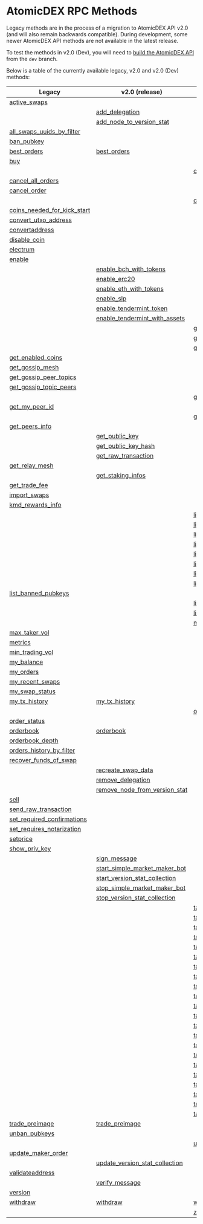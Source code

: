 
# AtomicDEX RPC Methods

Legacy methods are in the process of a migration to AtomicDEX API v2.0 (and will also remain backwards compatible).
During development, some newer AtomicDEX API methods are not available in the latest release.

To test the methods in v2.0 (Dev), you will need to [build the AtomicDEX API](../atomicdex/setup/) from the `dev` branch.

Below is a table of the currently available legacy, v2.0 and v2.0 (Dev) methods:

| Legacy                                                                                                       | v2.0 (release)                                                                                               | v2.0 (dev)                                                                                                   |
| ------------------------------------------------------------------------------------------------------------ | ------------------------------------------------------------------------------------------------------------ | ------------------------------------------------------------------------------------------------------------ |
|                      [active\_swaps](/atomicdex/api/legacy/active_swaps/#active_swaps)                       |                                                                                                              |                                                                                                              |
|                                                                                                              |                     [add\_delegation](/atomicdex/api/v20/add_delegation/#add_delegation)                     |                                                                                                              |
|                                                                                                              |    [add\_node\_to\_version\_stat](/atomicdex/api/v20/add_node_to_version_stat/#add_node_to_version_stat)     |                                                                                                              |
| [all\_swaps\_uuids\_by\_filter](/atomicdex/api/legacy/all_swaps_uuids_by_filter/#all_swaps_uuids_by_filter)  |                                                                                                              |                                                                                                              |
|                         [ban\_pubkey](/atomicdex/api/legacy/ban_pubkey/#ban_pubkey)                          |                                                                                                              |                                                                                                              |
|                        [best\_orders](/atomicdex/api/legacy/best_orders/#best_orders)                        |                         [best\_orders](/atomicdex/api/v20/best_orders/#best_orders)                          |                                                                                                              |
|                                    [buy](/atomicdex/api/legacy/buy/#buy)                                     |                                                                                                              |                                                                                                              |
|                                                                                                              |                                                                                                              |         [can\_get\_new\_address](/atomicdex/api/v20-dev/hd_address_management/#can_get_new_address)          |
|              [cancel\_all\_orders](/atomicdex/api/legacy/cancel_all_orders/#cancel_all_orders)               |                                                                                                              |                                                                                                              |
|                      [cancel\_order](/atomicdex/api/legacy/cancel_order/#cancel_order)                       |                                                                                                              |                                                                                                              |
|                                                                                                              |                                                                                                              |                  [close\_channel](/atomicdex/api/v20-dev/lightning/channels/#close_channel)                  |
| [coins\_needed\_for\_kick\_start](/atomicdex/api/legacy/coins_needed_for_kick_start/#coins_needed_for_kick_start) |                                                                                                              |                                                                                                              |
|          [convert\_utxo\_address](/atomicdex/api/legacy/convert_utxo_address/#convert_utxo_address)          |                                                                                                              |                                                                                                              |
|                    [convertaddress](/atomicdex/api/legacy/convertaddress/#convertaddress)                    |                                                                                                              |                                                                                                              |
|                      [disable\_coin](/atomicdex/api/legacy/disable_coin/#disable_coin)                       |                                                                                                              |                                                                                                              |
|                         [electrum](/atomicdex/api/legacy/coin_activation/#electrum)                          |                                                                                                              |                                                                                                              |
|                           [enable](/atomicdex/api/legacy/coin_activation/#enable)                            |                                                                                                              |                                                                                                              |
|                                                                                                              |        [enable\_bch\_with\_tokens](/atomicdex/api/v20/enable_bch_with_tokens/#enable_bch_with_tokens)        |                                                                                                              |
|                                                                                                              |                        [enable\_erc20](/atomicdex/api/v20/enable_erc20/#enable_erc20)                        |                                                                                                              |
|                                                                                                              |        [enable\_eth\_with\_tokens](/atomicdex/api/v20/enable_eth_with_tokens/#enable_eth_with_tokens)        |                                                                                                              |
|                                                                                                              |                           [enable\_slp](/atomicdex/api/v20/enable_slp/#enable_slp)                           |                                                                                                              |
|                                                                                                              |       [enable\_tendermint\_token](/atomicdex/api/v20/enable_tendermint_token/#enable_tendermint_token)       |                                                                                                              |
|                                                                                                              | [enable\_tendermint\_with\_assets](/atomicdex/api/v20/enable_tendermint_with_assets/#enable_tendermint_with_assets) |                                                                                                              |
|                                                                                                              |                                                                                                              |           [get\_channel\_details](/atomicdex/api/v20-dev/lightning/channels/#get_channel_details)            |
|                                                                                                              |                                                                                                              |        [get\_claimable\_balances](/atomicdex/api/v20-dev/lightning/channels/#get_claimable_balances)         |
|                                                                                                              |                                                                                                              |                 [get\_current\_mtp](/atomicdex/api/v20-dev/get_current_mtp/#get_current_mtp)                 |
|              [get\_enabled\_coins](/atomicdex/api/legacy/get_enabled_coins/#get_enabled_coins)               |                                                                                                              |                                                                                                              |
|                 [get\_gossip\_mesh](/atomicdex/api/legacy/get_gossip_mesh/#get_gossip_mesh)                  |                                                                                                              |                                                                                                              |
|      [get\_gossip\_peer\_topics](/atomicdex/api/legacy/get_gossip_peer_topics/#get_gossip_peer_topics)       |                                                                                                              |                                                                                                              |
|      [get\_gossip\_topic\_peers](/atomicdex/api/legacy/get_gossip_topic_peers/#get_gossip_topic_peers)       |                                                                                                              |                                                                                                              |
|                                                                                                              |                                                                                                              |              [get\_locked\_amount](/atomicdex/api/v20-dev/get_locked_amount/#get_locked_amount)              |
|                  [get\_my\_peer\_id](/atomicdex/api/legacy/get_my_peer_id/#get_my_peer_id)                   |                                                                                                              |                                                                                                              |
|                                                                                                              |                                                                                                              |              [get\_new\_address](/atomicdex/api/v20-dev/hd_address_management/#get_new_address)              |
|                   [get\_peers\_info](/atomicdex/api/legacy/get_peers_info/#get_peers_info)                   |                                                                                                              |                                                                                                              |
|                                                                                                              |                    [get\_public\_key](/atomicdex/api/v20/get_public_key/#get_public_key)                     |                                                                                                              |
|                                                                                                              |            [get\_public\_key\_hash](/atomicdex/api/v20/get_public_key_hash/#get_public_key_hash)             |                                                                                                              |
|                                                                                                              |             [get\_raw\_transaction](/atomicdex/api/v20/get_raw_transaction/#get_raw_transaction)             |                                                                                                              |
|                   [get\_relay\_mesh](/atomicdex/api/legacy/get_relay_mesh/#get_relay_mesh)                   |                                                                                                              |                                                                                                              |
|                                                                                                              |                [get\_staking\_infos](/atomicdex/api/v20/get_staking_infos/#get_staking_infos)                |                                                                                                              |
|                    [get\_trade\_fee](/atomicdex/api/legacy/get_trade_fee/#get_trade_fee)                     |                                                                                                              |                                                                                                              |
|                      [import\_swaps](/atomicdex/api/legacy/import_swaps/#import_swaps)                       |                                                                                                              |                                                                                                              |
|                [kmd\_rewards\_info](/atomicdex/api/legacy/kmd_rewards_info/#kmd_rewards_info)                |                                                                                                              |                                                                                                              |
|                                                                                                              |                                                                                                              | [lightning::nodes::add\_trusted\_node](/atomicdex/api/v20-dev/lightning/nodes/#lightning_nodes_add_trusted_node) |
|                                                                                                              |                                                                                                              | [lightning::nodes::connect\_to\_node](/atomicdex/api/v20-dev/lightning/nodes/#lightning_nodes_connect_to_node) |
|                                                                                                              |                                                                                                              | [lightning::nodes::list\_trusted\_nodes](/atomicdex/api/v20-dev/lightning/nodes/#lightning_nodes_list_trusted_nodes) |
|                                                                                                              |                                                                                                              | [lightning::nodes::remove\_trusted\_node](/atomicdex/api/v20-dev/lightning/nodes/#lightning_nodes_remove_trusted_node) |
|                                                                                                              |                                                                                                              | [lightning::payments::generate\_invoice](/atomicdex/api/v20-dev/lightning/payments/#lightning_payments_generate_invoice) |
|                                                                                                              |                                                                                                              | [lightning::payments::get\_payment\_details](/atomicdex/api/v20-dev/lightning/payments/#lightning_payments_get_payment_details) |
|                                                                                                              |                                                                                                              | [lightning::payments::list\_payments\_by\_filter](/atomicdex/api/v20-dev/lightning/payments/#lightning_payments_list_payments_by_filter) |
|                                                                                                              |                                                                                                              | [lightning::payments::send\_payment](/atomicdex/api/v20-dev/lightning/payments/#lightning_payments_send_payment) |
|           [list\_banned\_pubkeys](/atomicdex/api/legacy/list_banned_pubkeys/#list_banned_pubkeys)            |                                                                                                              |                                                                                                              |
|                                                                                                              |                                                                                                              | [list\_closed\_channels\_by\_filter](/atomicdex/api/v20-dev/lightning/channels/#list_closed_channels_by_filter) |
|                                                                                                              |                                                                                                              | [list\_open\_channels\_by\_filter](/atomicdex/api/v20-dev/lightning/channels/#list_open_channels_by_filter)  |
|                                                                                                              |                                                                                                              |                    [max\_maker\_vol](/atomicdex/api/v20-dev/max_maker_vol/#max_maker_vol)                    |
|                    [max\_taker\_vol](/atomicdex/api/legacy/max_taker_vol/#max_taker_vol)                     |                                                                                                              |                                                                                                              |
|                              [metrics](/atomicdex/api/legacy/metrics/#metrics)                               |                                                                                                              |                                                                                                              |
|                 [min\_trading\_vol](/atomicdex/api/legacy/min_trading_vol/#min_trading_vol)                  |                                                                                                              |                                                                                                              |
|                         [my\_balance](/atomicdex/api/legacy/my_balance/#my_balance)                          |                                                                                                              |                                                                                                              |
|                           [my\_orders](/atomicdex/api/legacy/my_orders/#my_orders)                           |                                                                                                              |                                                                                                              |
|                 [my\_recent\_swaps](/atomicdex/api/legacy/my_recent_swaps/#my_recent_swaps)                  |                                                                                                              |                                                                                                              |
|                   [my\_swap\_status](/atomicdex/api/legacy/my_swap_status/#my_swap_status)                   |                                                                                                              |                                                                                                              |
|                    [my\_tx\_history](/atomicdex/api/legacy/my_tx_history/#my_tx_history)                     |                      [my\_tx\_history](/atomicdex/api/v20/my_tx_history/#my_tx_history)                      |                                                                                                              |
|                                                                                                              |                                                                                                              |                   [open\_channel](/atomicdex/api/v20-dev/lightning/channels/#open_channel)                   |
|                      [order\_status](/atomicdex/api/legacy/order_status/#order_status)                       |                                                                                                              |                                                                                                              |
|                           [orderbook](/atomicdex/api/legacy/orderbook/#orderbook)                            |                             [orderbook](/atomicdex/api/v20/orderbook/#orderbook)                             |                                                                                                              |
|                  [orderbook\_depth](/atomicdex/api/legacy/orderbook_depth/#orderbook_depth)                  |                                                                                                              |                                                                                                              |
|   [orders\_history\_by\_filter](/atomicdex/api/legacy/orders_history_by_filter/#orders_history_by_filter)    |                                                                                                              |                                                                                                              |
|        [recover\_funds\_of\_swap](/atomicdex/api/legacy/recover_funds_of_swap/#recover_funds_of_swap)        |                                                                                                              |                                                                                                              |
|                                                                                                              |              [recreate\_swap\_data](/atomicdex/api/v20/recreate_swap_data/#recreate_swap_data)               |                                                                                                              |
|                                                                                                              |                [remove\_delegation](/atomicdex/api/v20/remove_delegation/#remove_delegation)                 |                                                                                                              |
|                                                                                                              | [remove\_node\_from\_version\_stat](/atomicdex/api/v20/remove_node_from_version_stat/#remove_node_from_version_stat) |                                                                                                              |
|                                   [sell](/atomicdex/api/legacy/sell/#sell)                                   |                                                                                                              |                                                                                                              |
|          [send\_raw\_transaction](/atomicdex/api/legacy/send_raw_transaction/#send_raw_transaction)          |                                                                                                              |                                                                                                              |
| [set\_required\_confirmations](/atomicdex/api/legacy/set_required_confirmations/#set_required_confirmations) |                                                                                                              |                                                                                                              |
|  [set\_requires\_notarization](/atomicdex/api/legacy/set_requires_notarization/#set_requires_notarization)   |                                                                                                              |                                                                                                              |
|                             [setprice](/atomicdex/api/legacy/setprice/#setprice)                             |                                                                                                              |                                                                                                              |
|                    [show\_priv\_key](/atomicdex/api/legacy/show_priv_key/#show_priv_key)                     |                                                                                                              |                                                                                                              |
|                                                                                                              |                      [sign\_message](/atomicdex/api/v20/message_signing/#sign_message)                       |                                                                                                              |
|                                                                                                              | [start\_simple\_market\_maker\_bot](/atomicdex/api/v20/start_simple_market_maker_bot/#start_simple_market_maker_bot) |                                                                                                              |
|                                                                                                              | [start\_version\_stat\_collection](/atomicdex/api/v20/start_version_stat_collection/#start_version_stat_collection) |                                                                                                              |
|                                                                                                              | [stop\_simple\_market\_maker\_bot](/atomicdex/api/v20/stop_simple_market_maker_bot/#stop_simple_market_maker_bot) |                                                                                                              |
|                                                                                                              | [stop\_version\_stat\_collection](/atomicdex/api/v20/stop_version_stat_collection/#stop_version_stat_collection) |                                                                                                              |
|                                                                                                              |                                                                                                              | [task::account\_balance::cancel](/atomicdex/api/v20-dev/account_balance_tasks/#task_account_balance_cancel)  |
|                                                                                                              |                                                                                                              |   [task::account\_balance::init](/atomicdex/api/v20-dev/account_balance_tasks/#task_account_balance_init)    |
|                                                                                                              |                                                                                                              | [task::account\_balance::status](/atomicdex/api/v20-dev/account_balance_tasks/#task_account_balance_status)  |
|                                                                                                              |                                                                                                              | [task::enable\_lightning::cancel](/atomicdex/api/v20-dev/lightning/activation/#task_enable_lightning_cancel) |
|                                                                                                              |                                                                                                              |   [task::enable\_lightning::init](/atomicdex/api/v20-dev/lightning/activation/#task_enable_lightning_init)   |
|                                                                                                              |                                                                                                              | [task::enable\_lightning::status](/atomicdex/api/v20-dev/lightning/activation/#task_enable_lightning_status) |
|                                                                                                              |                                                                                                              |       [task::enable\_qtum::init](/atomicdex/api/v20-dev/coin_activation_tasks/#task_enable_qtum_init)        |
|                                                                                                              |                                                                                                              |     [task::enable\_qtum::status](/atomicdex/api/v20-dev/coin_activation_tasks/#task_enable_qtum_status)      |
|                                                                                                              |                                                                                                              | [task::enable\_qtum::user\_action](/atomicdex/api/v20-dev/coin_activation_tasks/#task_enable_qtum_user_action) |
|                                                                                                              |                                                                                                              |       [task::enable\_utxo::init](/atomicdex/api/v20-dev/coin_activation_tasks/#task_enable_utxo_init)        |
|                                                                                                              |                                                                                                              |     [task::enable\_utxo::status](/atomicdex/api/v20-dev/coin_activation_tasks/#task_enable_utxo_status)      |
|                                                                                                              |                                                                                                              | [task::enable\_utxo::user\_action](/atomicdex/api/v20-dev/coin_activation_tasks/#task_enable_utxo_user_action) |
|                                                                                                              |                                                                                                              |        [task::enable\_z\_coin::cancel](/atomicdex/api/v20-dev/zhtlc_coins/#task_enable_z_coin_cancel)        |
|                                                                                                              |                                                                                                              |          [task::enable\_z\_coin::init](/atomicdex/api/v20-dev/zhtlc_coins/#task_enable_z_coin_init)          |
|                                                                                                              |                                                                                                              |        [task::enable\_z\_coin::status](/atomicdex/api/v20-dev/zhtlc_coins/#task_enable_z_coin_status)        |
|                                                                                                              |                                                                                                              |     [task::init\_trezor::cancel](/atomicdex/api/v20-dev/trezor_initialisation/#task_init_trezor_cancel)      |
|                                                                                                              |                                                                                                              |       [task::init\_trezor::init](/atomicdex/api/v20-dev/trezor_initialisation/#task_init_trezor_init)        |
|                                                                                                              |                                                                                                              |     [task::init\_trezor::status](/atomicdex/api/v20-dev/trezor_initialisation/#task_init_trezor_status)      |
|                                                                                                              |                                                                                                              | [task::init\_trezor::user\_action](/atomicdex/api/v20-dev/trezor_initialisation/#task_init_trezor_user_action) |
|                                                                                                              |                                                                                                              |            [task::withdraw::cancel](/atomicdex/api/v20-dev/withdraw_tasks/#task_withdraw_cancel)             |
|                                                                                                              |                                                                                                              |              [task::withdraw::init](/atomicdex/api/v20-dev/withdraw_tasks/#task_withdraw_init)               |
|                                                                                                              |                                                                                                              |            [task::withdraw::status](/atomicdex/api/v20-dev/withdraw_tasks/#task_withdraw_status)             |
|                   [trade\_preimage](/atomicdex/api/legacy/trade_preimage/#trade_preimage)                    |                     [trade\_preimage](/atomicdex/api/v20/trade_preimage/#trade_preimage)                     |                                                                                                              |
|                     [unban\_pubkeys](/atomicdex/api/legacy/unban_pubkeys/#unban_pubkeys)                     |                                                                                                              |                                                                                                              |
|                                                                                                              |                                                                                                              |                 [update\_channel](/atomicdex/api/v20-dev/lightning/channels/#update_channel)                 |
|             [update\_maker\_order](/atomicdex/api/legacy/update_maker_order/#update_maker_order)             |                                                                                                              |                                                                                                              |
|                                                                                                              | [update\_version\_stat\_collection](/atomicdex/api/v20/update_version_stat_collection/#update_version_stat_collection) |                                                                                                              |
|                  [validateaddress](/atomicdex/api/legacy/validateaddress/#validateaddress)                   |                                                                                                              |                                                                                                              |
|                                                                                                              |                    [verify\_message](/atomicdex/api/v20/message_signing/#verify_message)                     |                                                                                                              |
|                              [version](/atomicdex/api/legacy/version/#version)                               |                                                                                                              |                                                                                                              |
|                             [withdraw](/atomicdex/api/legacy/withdraw/#withdraw)                             |                              [withdraw](/atomicdex/api/v20/withdraw/#withdraw)                               |                                 [withdraw](/atomicdex/api/v20-dev/#withdraw)                                 |
|                                                                                                              |                                                                                                              |                [z\_coin\_tx\_history](/atomicdex/api/v20-dev/zhtlc_coins/#z_coin_tx_history)                 |
